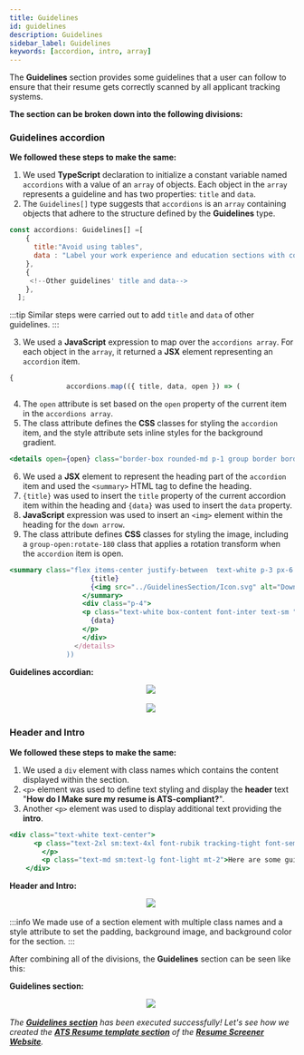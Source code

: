 ```yaml
---
title: Guidelines
id: guidelines
description: Guidelines 
sidebar_label: Guidelines
keywords: [accordion, intro, array]
---
```

The **Guidelines** section provides some guidelines that a user can follow to ensure that their resume gets correctly scanned by all applicant tracking systems.

**The section can be broken down into the following divisions:**

### Guidelines accordion
**We followed these steps to make the same:**
1. We used **TypeScript** declaration to initialize a constant variable named `accordions` with a value of an `array` of objects. Each object in the `array` represents a guideline and has two properties: `title` and `data`. 
2. The `Guidelines[]` type suggests that `accordions` is an `array` containing objects that adhere to the structure defined by the **Guidelines** type.


```jsx title="guidelines.tsx" {1,3-4} showLineNumbers
const accordions: Guidelines[] =[
    {
      title:"Avoid using tables",
      data : "Label your work experience and education sections with conventional section titles"
    },
    {
     <!--Other guidelines' title and data-->
    },
  ];
```
:::tip
Similar steps were carried out to add `title` and `data` of other guidelines.
:::

3. We used a **JavaScript** expression to map over the `accordions array`. For each object in the `array`, it returned a **JSX** element representing an `accordion` item.

```jsx title="accordion.jsx" {} showLineNumbers
{
              accordions.map(({ title, data, open }) => (
```

4. The `open` attribute is set based on the `open` property of the current item in the `accordions array`. 
5. The class attribute defines the **CSS** classes for styling the `accordion` item, and the style attribute sets inline styles for the background gradient.

```jsx title="accordion.jsx" {2-3,5-9} showLineNumbers
<details open={open} class="border-box rounded-md p-1 group border border-[#667085]" style="background: linear-gradient(116.05deg, rgba(255, 255, 255, 0.25) 21.76%, rgba(255, 255, 255, 0.0875) 119.92%);">
```

6. We used a **JSX** element to represent the heading part of the `accordion` item and used the `<summary>` HTML tag to define the heading.
7. `{title}` was used to insert the `title` property of the current accordion item within the heading and `{data}` was used to insert the `data` property. 
8. **JavaScript** expression was used to insert an `<img>` element within the heading for the `down arrow`.
9. The class attribute defines **CSS** classes for styling the image, including a `group-open:rotate-180` class that applies a rotation transform when the `accordion` item is open.

```jsx title="accordion.jsx" {1-3,7} showLineNumbers
<summary class="flex items-center justify-between  text-white p-3 px-6 text-sm">
                    {title}
                    {<img src="../GuidelinesSection/Icon.svg" alt="Down arrow" class="h-4 w-4  group-open:rotate-180 "/>}
                  </summary>
                  <div class="p-4">
                  <p class="text-white box-content font-inter text-sm ">
                    {data}
                  </p>
                  </div>
                </details>
              ))
```

**Guidelines accordian:**


<p align="center">
<img src={accordion1} style={{ border: "2px solid gray" }} /> 
</p>


<p align="center">
<img src={accordion2} style={{ border: "2px solid gray" }} /> 
</p>



### Header and Intro
**We followed these steps to make the same:**
1. We used a `div` element with class names which contains the content displayed within the section.
2. `<p>` element was used to define text styling and display the **header** text "**How do I Make sure my resume is ATS-compliant?**". 
3. Another `<p>` element was used to display additional text providing the **intro**. 

```jsx title="header.jsx" {,2,4} showLineNumbers
<div class="text-white text-center">
      <p class="text-2xl sm:text-4xl font-rubik tracking-tight font-semibold">How do I Make sure my resume is <br>ATS-compliant?
        </p>
        <p class="text-md sm:text-lg font-light mt-2">Here are some guidelines you should follow to ensure your <br> resume gets correctly scanned by all applicant tracking<br> systems.</p>
    </div>
```
**Header and Intro:**


<p align="center">
<img src={header} style={{ border: "2px solid gray" }} /> 
</p>

:::info
 We made use of a section element with multiple class names and a style attribute to set the padding, background image, and background color for the section.
::: 


After combining all of the divisions, the **Guidelines** section can be seen like this:

**Guidelines section:**


<p align="center">
<img src={guidelines} style={{ border: "2px solid gray" }} /> 
</p>

*The **[Guidelines section](guidelines)** has been executed successfully! Let's see how we created the **[ATS Resume template section](ats-resume-template)** of the **[Resume Screener Website](https://rs.tcetmumbai.in/)**.*
